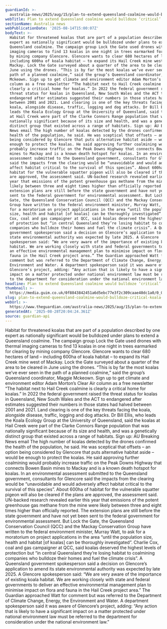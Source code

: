 ```yaml
---
guardianId: >-
  australia-news/2025/aug/15/plan-to-extend-queensland-coalmine-would-bulldoze-critical-koala-habitat
webTitle: Plan to extend Queensland coalmine would bulldoze ‘critical’ koala habitat
sectionName: Australia news
webPublicationDate: '2025-08-14T15:00:07Z'
bodyText: >-
  Habitat for threatened koalas that are part of a population described by one
  expert as nationally significant would be bulldozed under plans to extend a
  Queensland coalmine. The campaign group Lock the Gate used drones with thermal
  imaging cameras to find 13 koalas in one night in trees earmarked for clearing
  by mining company Glencore. Glencore wants to clear 680 hectares of land –
  including 600ha of koala habitat – to expand its Hail Creek mine west of
  Mackay. Lock the Gate surveyed about a quarter of the area to be cleared in
  June using the drones. “This is by far the most koalas we’ve ever seen in the
  path of a planned coalmine,” said the group’s Queensland coordinator, Maggie
  Mckeown. Sign up to get climate and environment editor Adam Morton’s Clear Air
  column as a free newsletter “The habitat next to Hail Creek coalmine is
  clearly a critical home for koalas.” In 2022 the federal government raised the
  threat status for koalas in Queensland, New South Wales and the ACT to
  endangered after estimates suggested their numbers in those states had halved
  between 2001 and 2021. Land clearing is one of the key threats facing the
  koala, alongside disease, traffic, logging and dog attacks. Dr Bill Ellis, who
  leads the Koala Ecology Group at the University of Queensland, said the koalas
  at Hail Creek were part of the Clarke Connors Range population that was
  nationally significant because of its size and health, and was a genetically
  distinct group that existed across a range of habitats. Sign up: AU Breaking
  News email The high number of koalas detected by the drones confirmed the
  health of the population, he said. He was sceptical that offsets – an option
  being considered by Glencore that puts alternative habitat aside – would be
  enough to protect the koalas. He said approving further coalmining would
  probably increase traffic on the Peak Downs Highway that connects Bowen Basin
  mines to Mackay and is a known death hotspot for koalas. In an environmental
  assessment submitted to the Queensland government, consultants for Glencore
  said the impacts from the clearing would be “unavoidable and would adversely
  affect habitat critical to the survival of this species”. About 600ha of
  habitat for the vulnerable squatter pigeon will also be cleared if the plans
  are approved, the assessment said. UN-backed research revealed earlier this
  year that emissions of the potent greenhouse gas methane from the mine were
  likely between three and eight times higher than officially reported. The
  extension plans are still before the state government and have not yet been
  sent to the federal government for environmental assessment. But Lock the
  Gate, the Queensland Conservation Council (QCC) and the Mackay Conservation
  Group have written to the federal environment minister, Murray Watt, to ask
  for a moratorium on project applications in the area “until the population
  size, health and habitat [of koalas] can be thoroughly investigated”. Charlie
  Cox, coal and gas campaigner at QCC, said koalas deserved the highest levels
  of protection but “in central Queensland they’re losing habitat to coalmining
  companies who bulldoze their homes and fuel the climate crisis”. A Queensland
  government spokesperson said a decision on Glencore’s application to amend its
  state environmental authority was expected by late 2025. A Glencore
  spokesperson said: “We are very aware of the importance of existing koala
  habitat. We are working closely with state and federal governments to deliver
  an effective environmental management plan to minimise impact on flora and
  fauna in the Hail Creek project area.” The Guardian approached Watt for
  comment but was referred to the Department of Climate Change, Energy, the
  Environment and Water. A department spokesperson said it was aware of
  Glencore’s project, adding: “Any action that is likely to have a significant
  impact on a matter protected under national environment law must be referred
  to the department for consideration under the national environment law.”
headline: Plan to extend Queensland coalmine would bulldoze ‘critical’ koala habitat
thumbnail: >-
  https://media.guim.co.uk/0f8843842451a6d5ebc77e3f2c309caae40dc1a0/0_0_5020_4016/500.jpg
slug: plan-to-extend-queensland-coalmine-would-bulldoze-critical-koala-habitat
webUrl: >-
  https://www.theguardian.com/australia-news/2025/aug/15/plan-to-extend-queensland-coalmine-would-bulldoze-critical-koala-habitat
generatedAt: '2025-08-28T20:04:24.361Z'
source: guardian-api
---
```

Habitat for threatened koalas that are part of a population described by one expert as nationally significant would be bulldozed under plans to extend a Queensland coalmine. The campaign group Lock the Gate used drones with thermal imaging cameras to find 13 koalas in one night in trees earmarked for clearing by mining company Glencore. Glencore wants to clear 680 hectares of land – including 600ha of koala habitat – to expand its Hail Creek mine west of Mackay. Lock the Gate surveyed about a quarter of the area to be cleared in June using the drones. “This is by far the most koalas we’ve ever seen in the path of a planned coalmine,” said the group’s Queensland coordinator, Maggie Mckeown. Sign up to get climate and environment editor Adam Morton’s Clear Air column as a free newsletter “The habitat next to Hail Creek coalmine is clearly a critical home for koalas.” In 2022 the federal government raised the threat status for koalas in Queensland, New South Wales and the ACT to endangered after estimates suggested their numbers in those states had halved between 2001 and 2021. Land clearing is one of the key threats facing the koala, alongside disease, traffic, logging and dog attacks. Dr Bill Ellis, who leads the Koala Ecology Group at the University of Queensland, said the koalas at Hail Creek were part of the Clarke Connors Range population that was nationally significant because of its size and health, and was a genetically distinct group that existed across a range of habitats. Sign up: AU Breaking News email The high number of koalas detected by the drones confirmed the health of the population, he said. He was sceptical that offsets – an option being considered by Glencore that puts alternative habitat aside – would be enough to protect the koalas. He said approving further coalmining would probably increase traffic on the Peak Downs Highway that connects Bowen Basin mines to Mackay and is a known death hotspot for koalas. In an environmental assessment submitted to the Queensland government, consultants for Glencore said the impacts from the clearing would be “unavoidable and would adversely affect habitat critical to the survival of this species”. About 600ha of habitat for the vulnerable squatter pigeon will also be cleared if the plans are approved, the assessment said. UN-backed research revealed earlier this year that emissions of the potent greenhouse gas methane from the mine were likely between three and eight times higher than officially reported. The extension plans are still before the state government and have not yet been sent to the federal government for environmental assessment. But Lock the Gate, the Queensland Conservation Council (QCC) and the Mackay Conservation Group have written to the federal environment minister, Murray Watt, to ask for a moratorium on project applications in the area “until the population size, health and habitat [of koalas] can be thoroughly investigated”. Charlie Cox, coal and gas campaigner at QCC, said koalas deserved the highest levels of protection but “in central Queensland they’re losing habitat to coalmining companies who bulldoze their homes and fuel the climate crisis”. A Queensland government spokesperson said a decision on Glencore’s application to amend its state environmental authority was expected by late 2025. A Glencore spokesperson said: “We are very aware of the importance of existing koala habitat. We are working closely with state and federal governments to deliver an effective environmental management plan to minimise impact on flora and fauna in the Hail Creek project area.” The Guardian approached Watt for comment but was referred to the Department of Climate Change, Energy, the Environment and Water. A department spokesperson said it was aware of Glencore’s project, adding: “Any action that is likely to have a significant impact on a matter protected under national environment law must be referred to the department for consideration under the national environment law.”
